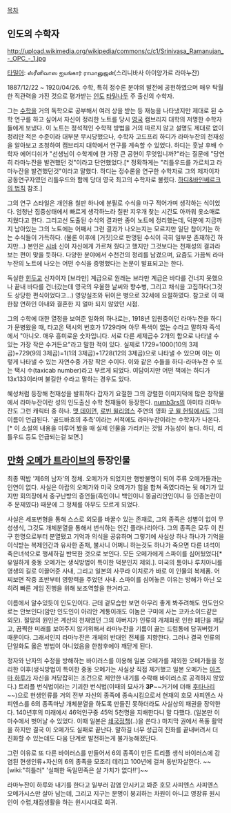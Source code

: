[[목차]]
== 인도의 수학자 ==
http://upload.wikimedia.org/wikipedia/commons/c/c1/Srinivasa_Ramanujan_-_OPC_-_1.jpg

[[타밀어]]: ஸ்ரீனிவாஸ ஐயங்கார் ராமானுஜன்(스리니바사 아이양가르 라마누잔)

1887/12/22 ~ 1920/04/26. 수학, 특히 정수론 분야의 발전에 공헌하였으며 매우 탁월한 직관력을 가진 것으로 평가받는 [[인도]] [[타밀나두]] 주 출신의 수학자.

그는 [[수학]]을 거의 독학으로 공부해서 여러 상을 받는 등 재능을 나타냈지만 제대로 된 수학 연구를 하고 싶어서 자신이 정리한 노트를 당시 [[영국]] 캠브리지 대학의 저명한 수학자들에게 보냈다. 이 노트는 정석적인 수학적 방법을 거의 따르지 않고 설명도 제대로 없이 정리만 적은 수준이라 대부분 무시당했으나, 수학자 고드프리 하디가 라마누잔의 천재성을 알아보고 초청하여 캠브리지 대학에서 연구를 계속할 수 있었다. 하디는 훗날 후배 수학자 에어디쉬가 "선생님이 수학계에 한 가장 큰 공헌이 무엇입니까?"라는 질문에 "당연히 라마누잔을 발견했던 것"이라고 단언했었다.[* 정확하게는 "리틀우드를 가르치고 라마누잔을 발견했던것"이라고 말했다. 하디는 정수론을 연구한 수학자로 그의 제자이자 공동연구자였던 리틀우드와 함께 당대 영국 최고의 수학자로 불렸다. [[하디&바인베르크의 법칙]] 참조.]

그의 연구 스타일은 개인용 칠판 하나에 분필로 수식을 마구 적어가며 생각하는 식이었다. 엄청난 집중상태에서 빠르게 생각하느라 칠판 지우개 찾는 시간도 아까워 옷소매로 지웠다고 한다. 그리고선 도출된 수식의 결과만 종이 노트에 정리했는데, 덕분에 지금까지 남아있는 그의 노트에는 어째서 그런 결과가 나오는지는 모르지만 일단 참이기는 하는 수식들이 가득하다. (물론 이후에 [거짓]으로 판명된 수식이 극히 일부분 존재하긴 하지만...) 본인은 [[시바]] 신이 자신에게 가르쳐 줬다고 했지만 그것보다는 천재성의 결과라 보는 편이 맞을 듯하다. 다양한 분야에서 수천건의 정리를 남겼으며, 요즘도 가끔씩 라마누잔의 노트에 나오는 어떤 수식을 증명했다는 논문이 발표되고는 한다.

독실한 [[힌두교]] 신자이자 [브라만] 계급으로 원래는 브라만 계급은 바다를 건너지 못했으나 끝내 바다를 건너갔는데 영국의 우울한 날씨와 향수병, 그리고 채식을 고집하다(그것도 상당한 편식이었다고...) 영양실조와 뒤이은 병으로 32세에 요절하였다. 참고로 이 때 한참 연하인 아내와 결혼한 지 얼마 되지 않았던 시점.

그의 수학에 대한 열정을 보여준 일화의 하나로는, 1918년 입원중이던 라마누잔을 하디가 문병왔을 때, 타고온 택시의 번호가 1729라며 아무 특색이 없는 수라고 말하자 즉석에서 "아니오. 매우 흥미로운 숫자입니다. 서로 다른 세제곱수 2개의 합으로 나타낼 수 있는 가장 작은 수거든요"라고 말한 적이 있다. 실제로 1729=1000(10의 3제곱)+729(9의 3제곱)=1(1의 3제곱)+1728(12의 3제곱)으로 나타낼 수 있으며 이는 이렇게 나타낼 수 있는 자연수중 가장 작은 수이다. 이와 같은 수들을 하디-라마누잔 수 또는 택시 수(taxicab number)라고 부르게 되었다. 여담이지만 어떤 책에는 하디가 13x133이라며 불길한 수라고 말하는 경우도 있다.


혜성처럼 등장해 천재성을 발휘하다 갑자기 요절한 그의 강렬한 이미지덕에 많은 창작물에서 라마누잔이란 성의 인도출신 수학 천재들이 등장한다. [[numb3rs]]의 아미타 라마누잔도 그런 캐릭터 중 하나. [[맷 데이먼]], [[로빈 윌리엄스]] 주연의 영화 [[굿 윌 헌팅]]에서도 그의 이름이 언급된다. '골드바흐의 추측'이라는 서적에도 라마누잔이라는 수학자가 나온다.[* 이 소설의 내용을 미루어 봤을 때 실제 인물을 가리키는 것일 가능성이 높다. 하디, 리틀우드 등도 언급되는걸 보면.]


== [[만화]] [[오메가 트라이브]]의 등장인물 ==
최종 떡밥 '제6의 남자'의 정체. 오메가가 되었지만 행방불명이 되어 주류 오메가들과는 인연이 없다. 사실은 아랍의 오메가와 미국 오메가가 힘을 합쳐 죽였다라는 뒷 얘기가 있지만 회의장에서 중구난방의 증언들(흑인이니 백인이니 몽골리안인이니 등 인종논란이 주 문제였다) 때문에 그 정체를 아무도 모르게 되었다.

사실은 세포변형을 통해 스스로 외모를 바꿀수 있는 존재로, 그의 종족은 성별이 없이 무성생식, 그것도 개체분열을 통해서 번식하는 인간 플라나리아다. 그의 종족은 모두 이 친구 한명으로부터 분열됐고 기억과 의식을 공유하며 그렇기에 사실상 하나 하나가 기억을 이식받는 복제인간과 유사한 존재, 불사니 어쩌니 하는것도 하나가 죽으면 다른 녀석이 죽은녀석으로 행세하길  반복한 것으로 보인다. 모든 오메가에게 스파이를 심어뒀었다[* 유일하게 중동 오메가는 생식방법이 특이한 덕분인지 제외.]. 미국의 톰이나 루치아니를 영생의 길로 이끌어준 사내, 그리고 일본의 사쿠라 이치로가 바로 이 인물의 복제품. 어찌보면 작중 초반부터 영향력을 주었던 사내. 스파이를 심어놓은 이유는 방해가 아닌 오히려 빠른 게임 진행을 위해 보조역할을 한거라고.

이름에서 알수있듯이 인도인이다. 근데 겉모습만 보면 아무리 좋게 봐주려해도 인도인으로는 안보인다(암만 인도인이 아리안 계통이래도 이놈은 구미에 사는 코카소이드같은 외모). 절망의 원인은 계산의 천재였던 그의 아버지가 인류의 개체화로 인한 폐단을 깨닫고, 끔찍한 미래를 보여주지 않기위해서 라마누잔을 기름이 끓는 드럼통에 담궈버렸기 때문이다. 그래서인지 라마누잔은 개체의 반대인 전체를 지향한다. 그러나 결국 인류의 단일화도 옳은 방법이 아니었음을 한참후에야 깨닫게 된다.

정자와 난자의 수정을 방해하는 바이러스를 이용해 일본 오메가를 제외한 오메가들을 정리한 이후(생식방법이 특이한 중동 오메가는 사실상 직접 제거했고 일본 오메가는 [[아즈마 하루]]가 자신을 저당잡히는 조건으로 제안한 내기를 수락해 바이러스로 공격하지 않았다.) 트리플 번식법이라는 기괴한 번식법(이때의 묘사가 '''3P'''~~거기에 더해 [[후타나리]]~~)으로 현생인류를 거의 전부 자신의 종족에 종속시킴으로서 현재의 호모 사피엔스 사피엔스를 6의 종족마냥 개체분열을 하도록 만들진 못하더라도 사실상의 패권을 장악한다. 140년후의 미래에서 46억인구중 45억 5천명을 지배한다니 말 다했다. (일본만 이 마수에서 벗어날 수 있었다. 이때 일본은 [[쇄국정책]](..)을 쓴다.) 마지막 권에서 폭풍 활약을 하지만 결국 이 오메가도 실패로 끝난다. 말하길 너무 성급히 진화를 끝내버려서 더 진화할 수 있는데도 다음 단계로 발전하는게 불가능해졌단다. 

그런 이유로 또 다른 바이러스를 만들어서 6의 종족이 만든 트리플 생식 바이러스에 감염된 현생인류+자신의 6의 종족을 모조리 데리고 100년에 걸쳐 동반자살한다. ~~[wiki:"히틀러" '실패한 독일민족은 살 가치가 없다!!']~~

라마누잔이 하루와 내기를 한다고 일부러 감염 안시키고 봐준 호모 사피엔스 사피엔스 오메가시스만 살아 남는데, 그리고 지구는 문명이 붕괴하는 차원이 아니고 영장류 원시인이 수렵,채집생활을 하는 원시시대로 회귀.
